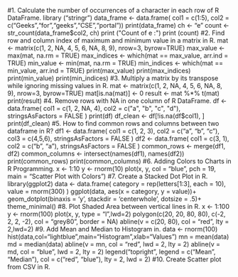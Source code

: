 #1. Calculate the number of occurrences of a character in each row of R DataFrame.
library ("stringr")
data_frame <- data.frame(
col1 = c(1:5), col2 = c("Geeks","for","geeks","CSE","portal"))
print(data_frame)
ch <- "e"
count <- str_count(data_frame$col2, ch)
print ("Count of e :")
print (count)
#2. Find row and column index of maximum and minimum value in a matrix in R.
mat <- matrix(c(1, 2, NA, 4, 5, 6, NA, 8, 9), nrow=3, byrow=TRUE)
max_value <- max(mat, na.rm = TRUE)
max_indices <- which(mat == max_value, arr.ind = TRUE)
min_value <- min(mat, na.rm = TRUE)
min_indices <- which(mat == min_value, arr.ind = TRUE)
print(max_value)
print(max_indices)
print(min_value)
print(min_indices)
#3. Multiply a matrix by its transpose while ignoring missing values in R.
mat <- matrix(c(1, 2, NA, 4, 5, 6, NA, 8, 9), nrow=3, byrow=TRUE)
mat[is.na(mat)] <- 0
result <- mat %*% t(mat)
print(result)
#4. Remove rows with NA in one column of R DataFrame.
df <- data.frame(
  col1 = c(1, 2, NA, 4),
  col2 = c("a", "b", "c", "d"),
  stringsAsFactors = FALSE
)
print(df)
df_clean <- df[!is.na(df$col1), ]
print(df_clean)
#5. How to find common rows and columns between two dataframe in R?
df1 <- data.frame(
  col1 = c(1, 2, 3),
  col2 = c("a", "b", "c"),
  col3 = c(4,5,6),
  stringsAsFactors = FALSE
)
df2 <- data.frame(
  col1 = c(3, 1),
  col2 = c("b", "a"),
  stringsAsFactors = FALSE
)
common_rows <- merge(df1, df2)
common_columns <- intersect(names(df1), names(df2))
print(common_rows)
print(common_columns)
#6. Adding Colors to Charts in R Programming.
x <- 1:10
y <- rnorm(10)
plot(x, y, col = "blue", pch = 19, main = "Scatter Plot with Colors")
#7. Create a Stacked Dot Plot in R.
library(ggplot2)
data <- data.frame(
  category = rep(letters[1:3], each = 10),
  value = rnorm(300)
)
ggplot(data, aes(x = category, y = value))+
geom_dotplot(binaxis = 'y', stackdir = 'centerwhole', dotsize = .5)+
theme_minimal()
#8. Plot Shaded Area between vertical lines in R.
x <- 1:100
y <- rnorm(100)
plot(x, y, type = "l",lwd=2)
polygon(c(20, 20, 80, 80), c(-2, 2, 2, -2), col = "grey80", border = NA)
abline(v = c(20, 80), col = "red", lty = 2,lwd=2)
#9. Add Mean and Median to Histogram in.
data <- rnorm(100)
hist(data,col="lightblue",main="Histogram",xlab="Values")
mn = mean(data)
md = median(data)
abline(v = mn, col = "red", lwd = 2, lty = 2)
abline(v = md, col = "blue", lwd = 2, lty = 2)
legend("topright", legend = c("Mean", "Median"), col = c("red", "blue"), lty = 2, lwd = 2)
#10. Create Scatter plot from CSV in R.

